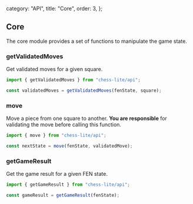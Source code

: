   category: "API",
  title: "Core",
  order: 3,
};

## Core

The core module provides a set of functions to manipulate the game state.

### getValidatedMoves

Get validated moves for a given square.

```ts
import { getValidatedMoves } from "chess-lite/api";

const validatedMoves = getValidatedMoves(fenState, square);
```

### move

Move a piece from one square to another. **You are responsible** for validating the move before calling this function.

```ts
import { move } from "chess-lite/api";

const nextState = move(fenState, validatedMove);
```


### getGameResult

Get the game result for a given FEN state.

```ts
import { getGameResult } from "chess-lite/api";

const gameResult = getGameResult(fenState);
```

